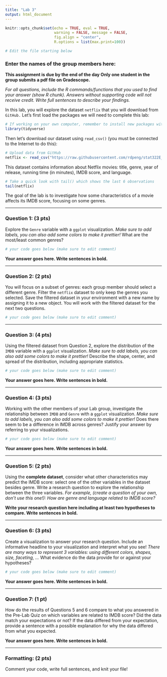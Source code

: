 ```yaml
---
title: "Lab 3"
output: html_document
---
```


```r
knitr::opts_chunk$set(echo = TRUE, eval = TRUE,  
                      warning = FALSE, message = FALSE, 
                      fig.align = "center",
                      R.options = list(max.print=100))

# Edit the file starting below
```



### Enter the names of the group members here: 

**This assignment is due by the end of the day Only one student in the group submits a pdf file on Gradescope.**

*For all questions, include the R commands/functions that you used to find your answer (show R chunk). Answers without supporting code will not receive credit. Write full sentences to describe your findings.*

In this lab, you will explore the dataset `netflix` that you will download from `GitHub.` Let's first load the packages we will need to complete this lab:

```r
# If working on your own computer, remember to install new packages with install.packages("name") in the console
library(tidyverse) 
```

Then let's download our dataset using `read_csv()` (you must be connected to the Internet to do this):

```r
# Upload data from GitHub
netflix <- read_csv("https://raw.githubusercontent.com/rdpeng/stat322E_public/main/data/netflix.csv")
```

This dataset contains information about Netflix movies: title, genre, year of release, running time (in minutes), IMDB score, and language.

```r
# Take a quick look with tail() which shows the last 6 observations
tail(netflix)
```

The goal of the lab is to investigate how some characteristics of a movie affects its IMDB score, focusing on some genres.

------------------------------------------------------------------------

### Question 1: (3 pts)

Explore the `Genre` variable with a `ggplot` visualization. *Make sure to add labels, you can also add some colors to make it prettier!* What are the most/least common genres?

```r
# your code goes below (make sure to edit comment)

```

**Your answer goes here. Write sentences in bold.**

------------------------------------------------------------------------

### Question 2: (2 pts)

You will focus on a subset of genres: each group member should select a different genre. Filter the `netflix` dataset to only keep the genres you selected. Save the filtered dataset in your environment with a new name by assigning it to a new object. You will work with the filtered dataset for the next two questions.

```r
# your code goes below (make sure to edit comment)

```

------------------------------------------------------------------------

### Question 3: (4 pts)

Using the filtered dataset from Question 2, explore the distribution of the `IMDB` variable with a `ggplot` visualization. *Make sure to add labels, you can also add some colors to make it prettier!* Describe the shape, center, and spread of the distribution, including appropriate statistics. 

```r
# your code goes below (make sure to edit comment)

```

**Your answer goes here. Write sentences in bold.**

------------------------------------------------------------------------

### Question 4: (3 pts)

Working with the other members of your Lab group, investigate the relationship between `IMDB` and `Genre` with a `ggplot` visualization. *Make sure to add labels, you can also add some colors to make it prettier!* Does there seem to be a difference in IMDB across genres? Justify your answer by referring to your visualizations.

```r
# your code goes below (make sure to edit comment)

```

**Your answer goes here. Write sentences in bold.**

------------------------------------------------------------------------

### Question 5: (2 pts)

Using the **complete dataset**, consider what other characteristics may predict the IMDB score: select one of the other variables in the dataset besides genre. Write a research question to explore the relationship between the three variables. *For example, (create a question of your own, don't use this one!): How are genre and language related to IMDB score?*

**Write your research question here including at least two hypotheses to compare. Write sentences in bold.**

------------------------------------------------------------------------

### Question 6: (3 pts)

Create a visualization to answer your research question. Include an informative headline to your visualization and interpret what you see! *There are many ways to represent 3 variables: using different colors, shapes, size, faceting, ...* What evidence do the data provide for or against your hypotheses?

```r
# your code goes below (make sure to edit comment)

```

**Your answer goes here. Write sentences in bold.**

------------------------------------------------------------------------

### Question 7: (1 pt)

How do the results of Questions 5 and 6 compare to what you answered in the Pre-Lab Quiz on which variables are related to IMDB score? Did the data match your expectations or not? If the data differed from your expectation, provide a sentence with a possible explanation for why the data differed from what you expected.


**Your answer goes here. Write sentences in bold.**

------------------------------------------------------------------------


### Formatting: (2 pts)

Comment your code, write full sentences, and knit your file!
